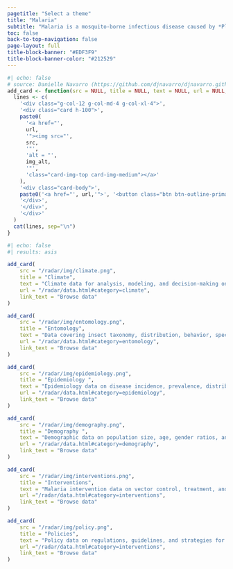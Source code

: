```yaml
---
pagetitle: "Select a theme"
title: "Malaria"
subtitle: "Malaria is a mosquito-borne infectious disease caused by *Plasmodium* parasites, which are transmitted to humans through the bites of infected female *Anopheles* mosquitoes.<br/><br/>**Select a theme to filter and discover relevant datasources**"
toc: false
back-to-top-navigation: false
page-layout: full
title-block-banner: "#EDF3F9"
title-block-banner-color: "#212529"
---
```


```r
#| echo: false
# source: Danielle Navarro (https://github.com/djnavarro/djnavarro.github.io/blob/main/index.qmd)
add_card <- function(src = NULL, title = NULL, text = NULL, url = NULL, link_text = NULL, img_alt = NULL) {
  lines <- c(
    '<div class="g-col-12 g-col-md-4 g-col-xl-4">',
    '<div class="card h-100">',
    paste0(
      '<a href="', 
      url, 
      '"><img src="', 
      src, 
      '"',
      'alt = "',
      img_alt,
      '"',
      'class="card-img-top card-img-medium"></a>'
    ),
    '<div class="card-body">',
    paste0('<a href="', url,'">', '<button class="btn btn-outline-primary w-100">', title, '<i class="fa-solid fa-arrow-right-to-bracket"></i></button></a>'),
    '</div>',
    '</div>',
    '</div>'
  )
  cat(lines, sep="\n")
}
```

::: {.grid}
```r
#| echo: false
#| results: asis

add_card(
    src = "/radar/img/climate.png",
    title = "Climate",
    text = "Climate data for analysis, modeling, and decision-making on climate change impacts and adaptation.",
    url = "/radar/data.html#category=climate",
    link_text = "Browse data"
)

add_card(
    src = "/radar/img/entomology.png",
    title = "Entomology",
    text = "Data covering insect taxonomy, distribution, behavior, specimen records, genetics, and ecological surveys.",
    url = "/radar/data.html#category=entomology",
    link_text = "Browse data"
)

add_card(
    src = "/radar/img/epidemiology.png",
    title = "Epidemiology ",
    text = "Epidemiology data on disease incidence, prevalence, distribution, and risk factors in populations.",
    url = "/radar/data.html#category=epidemiology",
    link_text = "Browse data"
)

add_card(
    src = "/radar/img/demography.png",
    title = "Demography ",
    text = "Demographic data on population size, age, gender ratios, and geographic distribution.",
    url = "/radar/data.html#category=demography",
    link_text = "Browse data"
)

add_card(
    src = "/radar/img/interventions.png",
    title = "Interventions",
    text = "Malaria intervention data on vector control, treatment, and public health measures.",
    url ="/radar/data.html#category=interventions",
    link_text = "Browse data"
)

add_card(
    src = "/radar/img/policy.png",
    title = "Policies",
    text = "Policy data on regulations, guidelines, and strategies for malaria control.",
    url ="/radar/data.html#category=interventions",
    link_text = "Browse data"
)
```
:::